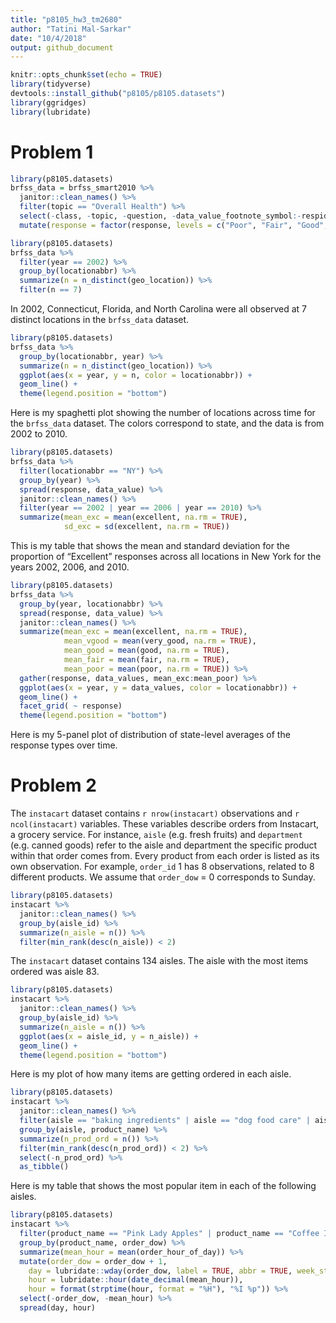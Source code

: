 ```yaml
---
title: "p8105_hw3_tm2680"
author: "Tatini Mal-Sarkar"
date: "10/4/2018"
output: github_document
---
```


```r
knitr::opts_chunk$set(echo = TRUE)
library(tidyverse)
devtools::install_github("p8105/p8105.datasets")
library(ggridges)
library(lubridate)
```

# Problem 1
```r
library(p8105.datasets)
brfss_data = brfss_smart2010 %>% 
  janitor::clean_names() %>% 
  filter(topic == "Overall Health") %>% 
  select(-class, -topic, -question, -data_value_footnote_symbol:-respid) %>% 
  mutate(response = factor(response, levels = c("Poor", "Fair", "Good", "Very good", "Excellent", ordered = TRUE))) 
```

```r
library(p8105.datasets)
brfss_data %>% 
  filter(year == 2002) %>% 
  group_by(locationabbr) %>% 
  summarize(n = n_distinct(geo_location)) %>% 
  filter(n == 7)
```

In 2002, Connecticut, Florida, and North Carolina were all observed at 7 distinct locations in the `brfss_data` dataset.

```r
library(p8105.datasets)
brfss_data %>% 
  group_by(locationabbr, year) %>% 
  summarize(n = n_distinct(geo_location)) %>% 
  ggplot(aes(x = year, y = n, color = locationabbr)) + 
  geom_line() + 
  theme(legend.position = "bottom")
```

Here is my spaghetti plot showing the number of locations across time for the `brfss_data` dataset. The colors correspond to state, and the data is from 2002 to 2010. 

```r
library(p8105.datasets)
brfss_data %>% 
  filter(locationabbr == "NY") %>% 
  group_by(year) %>% 
  spread(response, data_value) %>% 
  janitor::clean_names() %>% 
  filter(year == 2002 | year == 2006 | year == 2010) %>% 
  summarize(mean_exc = mean(excellent, na.rm = TRUE),
            sd_exc = sd(excellent, na.rm = TRUE)) 
```

This is my table that shows the mean and standard deviation for the proportion of "Excellent" responses across all locations in New York for the years 2002, 2006, and 2010. 

```r
library(p8105.datasets)
brfss_data %>% 
  group_by(year, locationabbr) %>% 
  spread(response, data_value) %>% 
  janitor::clean_names() %>% 
  summarize(mean_exc = mean(excellent, na.rm = TRUE),
            mean_vgood = mean(very_good, na.rm = TRUE),
            mean_good = mean(good, na.rm = TRUE),
            mean_fair = mean(fair, na.rm = TRUE),
            mean_poor = mean(poor, na.rm = TRUE)) %>% 
  gather(response, data_values, mean_exc:mean_poor) %>% 
  ggplot(aes(x = year, y = data_values, color = locationabbr)) +
  geom_line() + 
  facet_grid( ~ response)
  theme(legend.position = "bottom")
```

Here is my 5-panel plot of distribution of state-level averages of the response types over time.

# Problem 2

The `instacart` dataset contains `r nrow(instacart)` observations and `r ncol(instacart)` variables. These variables describe orders from Instacart, a grocery service. For instance, `aisle` (e.g. fresh fruits) and `department`  (e.g. canned goods) refer to the aisle and department the specific product within that order comes from. Every product from each order is listed as its own observation. For example, `order_id` 1 has 8 observations, related to 8 different products. We assume that `order_dow` = 0 corresponds to Sunday.

```r
library(p8105.datasets)
instacart %>% 
  janitor::clean_names() %>%
  group_by(aisle_id) %>% 
  summarize(n_aisle = n()) %>% 
  filter(min_rank(desc(n_aisle)) < 2)
```

The `instacart` dataset contains 134 aisles. The aisle with the most items ordered was aisle 83.

```r
library(p8105.datasets)
instacart %>% 
  janitor::clean_names() %>% 
  group_by(aisle_id) %>% 
  summarize(n_aisle = n()) %>%
  ggplot(aes(x = aisle_id, y = n_aisle)) + 
  geom_line() +
  theme(legend.position = "bottom")
```

Here is my plot of how many items are getting ordered in each aisle.

```r
library(p8105.datasets)
instacart %>% 
  janitor::clean_names() %>% 
  filter(aisle == "baking ingredients" | aisle == "dog food care" | aisle == "packaged vegetables fruits") %>% 
  group_by(aisle, product_name) %>% 
  summarize(n_prod_ord = n()) %>% 
  filter(min_rank(desc(n_prod_ord)) < 2) %>% 
  select(-n_prod_ord) %>% 
  as_tibble()
```
Here is my table that shows the most popular item in each of the following aisles.

```r
library(p8105.datasets)
instacart %>% 
  filter(product_name == "Pink Lady Apples" | product_name == "Coffee Ice Cream") %>% 
  group_by(product_name, order_dow) %>% 
  summarize(mean_hour = mean(order_hour_of_day)) %>% 
  mutate(order_dow = order_dow + 1,
    day = lubridate::wday(order_dow, label = TRUE, abbr = TRUE, week_start = getOption("lubridate.week.start", 7)),
    hour = lubridate::hour(date_decimal(mean_hour)),
    hour = format(strptime(hour, format = "%H"), "%I %p")) %>% 
  select(-order_dow, -mean_hour) %>% 
  spread(day, hour)
```

